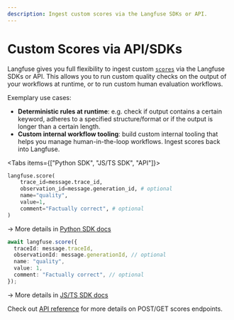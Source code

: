 ```yaml
---
description: Ingest custom scores via the Langfuse SDKs or API.
---
```


# Custom Scores via API/SDKs

Langfuse gives you full flexibility to ingest custom [`scores`](/docs/scores) via the Langfuse SDKs or API. This allows you to run custom quality checks on the output of your workflows at runtime, or to run custom human evaluation workflows.

Exemplary use cases:

- **Deterministic rules at runtime**: e.g. check if output contains a certain keyword, adheres to a specified structure/format or if the output is longer than a certain length.
- **Custom internal workflow tooling**: build custom internal tooling that helps you manage human-in-the-loop workflows. Ingest scores back into Langfuse.

<Tabs items={["Python SDK", "JS/TS SDK", "API"]}>
<Tab>

```python
langfuse.score(
    trace_id=message.trace_id,
    observation_id=message.generation_id, # optional
    name="quality",
    value=1,
    comment="Factually correct", # optional
)
```

→ More details in [Python SDK docs](/docs/sdk/python)

</Tab>
<Tab>

```typescript
await langfuse.score({
  traceId: message.traceId,
  observationId: message.generationId, // optional
  name: "quality",
  value: 1,
  comment: "Factually correct", // optional
});
```

→ More details in [JS/TS SDK docs](/docs/sdk/typescript/guide#score)

</Tab>
<Tab>

Check out [API reference](/docs/api) for more details on POST/GET scores endpoints.

</Tab>
</Tabs>
